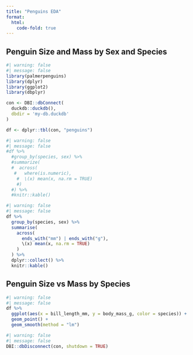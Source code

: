 ```yaml
---
title: "Penguins EDA"
format:
  html:
    code-fold: true
---
```


## Penguin Size and Mass by Sex and Species

```r
#| warning: false
#| message: false
library(palmerpenguins)
library(dplyr)
library(ggplot2)
library(dbplyr)

con <- DBI::dbConnect(
  duckdb::duckdb(),
  dbdir = 'my-db.duckdb'
)

df <- dplyr::tbl(con, "penguins")


```

```r
#| warning: false
#| message: false
#df %>%
  #group_by(species, sex) %>%
  #summarize(
  #  across(
   #   where(is.numeric),
    #  \(x) mean(x, na.rm = TRUE)
    #)
  #) %>%
  #knitr::kable()
```

```r
#| warning: false
#| message: false
df %>%
  group_by(species, sex) %>%
  summarise(
    across(
      ends_with("mm") | ends_with("g"),
      \(x) mean(x, na.rm = TRUE)
    )
  ) %>%
  dplyr::collect() %>%
  knitr::kable()
```

## Penguin Size vs Mass by Species

```r
#| warning: false
#| message: false
df %>%
  ggplot(aes(x = bill_length_mm, y = body_mass_g, color = species)) +
  geom_point() + 
  geom_smooth(method = "lm")
```

```r
#| warning: false
#| message: false
DBI::dbDisconnect(con, shutdown = TRUE)
```
